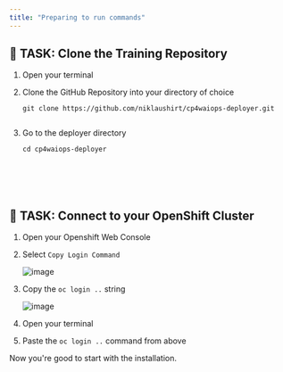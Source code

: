 ```yaml
---
title: "Preparing to run commands"
---
```





## 🚀 TASK: Clone the Training Repository

1. Open your terminal
1. Clone the GitHub Repository into your directory of choice

	```
	git clone https://github.com/niklaushirt/cp4waiops-deployer.git
	

1. Go to the deployer directory

	```
	cd cp4waiops-deployer






## 🚀 TASK: Connect to your OpenShift Cluster


<Accordion>
<AccordionItem title="💡 Need Help?">

1. Open your Openshift Web Console
1. Select `Copy Login Command`

	![image](./../images/01_fzth_ocp_connect.png)

1. Copy the `oc login ..` string

	![image](./../images/02_fzth_ocp_connect.png)

1. Open your terminal
1. Paste the `oc login ..` command from above
	
Now you're good to start with the installation.

</AccordionItem>
</Accordion>

